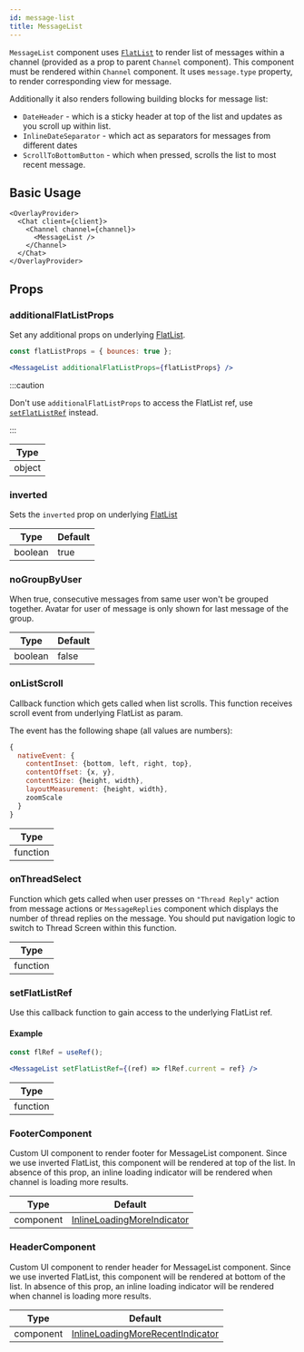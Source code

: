```yaml
---
id: message-list
title: MessageList
---
```


`MessageList` component uses [`FlatList`](https://reactnative.dev/docs/flatlist) to render list of messages within a channel (provided as a prop to parent `Channel` component).
This component must be rendered within `Channel` component. It uses `message.type` property, to render corresponding view for message.

Additionally it also renders following building blocks for message list:

- `DateHeader` - which is a sticky header at top of the list and updates as you scroll up within list.
- `InlineDateSeparator` - which act as separators for messages from different dates
- `ScrollToBottomButton` - which when pressed, scrolls the list to most recent message.

## Basic Usage

```tsx
<OverlayProvider>
  <Chat client={client}>
    <Channel channel={channel}>
      <MessageList />
    </Channel>
  </Chat>
</OverlayProvider>
```

## Props

### additionalFlatListProps

Set any additional props on underlying [FlatList](https://reactnative.dev/docs/flatlist#props).

```jsx
const flatListProps = { bounces: true };

<MessageList additionalFlatListProps={flatListProps} />
```

:::caution

Don't use `additionalFlatListProps` to access the FlatList ref, use [`setFlatListRef`](#setflatlistref) instead.

:::

| Type |
| - |
| object |

### inverted

Sets the `inverted` prop on underlying [FlatList](https://reactnative.dev/docs/flatlist#inverted)

| Type | Default |
| - | - |
| boolean | true |

### noGroupByUser

When true, consecutive messages from same user won't be grouped together. Avatar for user of message is only shown for last message of the group.

| Type | Default |
| - | - |
| boolean | false |

### onListScroll

Callback function which gets called when list scrolls. This function receives scroll event from underlying FlatList as param.

The event has the following shape (all values are numbers):

```js
{
  nativeEvent: {
    contentInset: {bottom, left, right, top},
    contentOffset: {x, y},
    contentSize: {height, width},
    layoutMeasurement: {height, width},
    zoomScale
  }
}
```

| Type |
| - |
| function |

### onThreadSelect

Function which gets called when user presses on `"Thread Reply"` action from message actions or `MessageReplies` component which displays the number of thread replies on the message.
You should put navigation logic to switch to Thread Screen within this function.

| Type |
| - |
| function |

### setFlatListRef

Use this callback function to gain access to the underlying FlatList ref.

#### Example

```jsx
const flRef = useRef();

<MessageList setFlatListRef={(ref) => flRef.current = ref} />
```

| Type |
| - |
| function |

<!-- ### threadList

Boolean whether or not the Messages in the MessageList are part of a Thread.

| Type |
| - |
| function | -->

### FooterComponent

Custom UI component to render footer for MessageList component. Since we use inverted FlatList, this component will be rendered at top of the list.
In absence of this prop, an inline loading indicator will be rendered when channel is loading more results.

| Type               | Default      |
| ------------------ | ------------ |
| component | [InlineLoadingMoreIndicator](https://github.com/GetStream/stream-chat-react-native/blob/master/package/src/components/MessageList/InlineLoadingMoreIndicator.tsx) |

### HeaderComponent

Custom UI component to render header for MessageList component. Since we use inverted FlatList, this component will be rendered at bottom of the list.
In absence of this prop, an inline loading indicator will be rendered when channel is loading more results.

| Type               | Default      |
| ------------------ | ------------ |
| component | [InlineLoadingMoreRecentIndicator](https://github.com/GetStream/stream-chat-react-native/blob/master/package/src/components/MessageList/InlineLoadingMoreRecentIndicator.tsx) |

